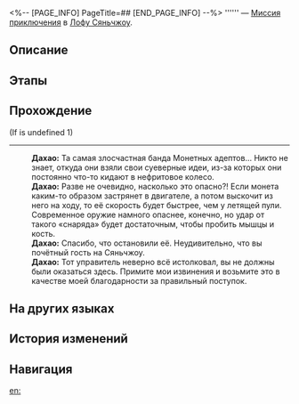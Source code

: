 <%-- [PAGE_INFO]
PageTitle=##
[END_PAGE_INFO] --%>
{{Дополнить|Диалоги.}}
{{Миссия Инфобокс
|id              = 4040215
|Название        = 
|Изображение     = Миссия .png
|Тип             = Миссия приключения
|Событие         = 
|Глава           = 
|Условия         = Завершена [[Миссия Освоения]] «[[Звёзд водоворот, прозрение грядёт]]»
|Персонажи       = Дахао; Первопроходец; Странная леди; Цзинъянь
|СтартЛокация    = [[Лофу Сяньчжоу]] — [[Центральная гавань Приюта звёздных яликов]]
|Мир             = Лофу Сяньчжоу
|Предыдущая      = 
|Следующая       = 
|Награды         = Журнал приключений*2; Стрелы*10
}}
'''''' — [[Миссия приключения]] в [[Лофу Сяньчжоу]].

==Описание==
{{Описание|<!--официальное описание из Перекрёстка судеб-->}}

==Этапы==


==Прохождение==
{{Дополнить}}
;(If {{F|MissionCV-4040215-undefined}} is undefined 1)
----
:'''Дахао:''' Та самая злосчастная банда Монетных адептов... Никто не знает, откуда они взяли свои суеверные идеи, из-за которых они постоянно что-то кидают в нефритовое колесо.
:'''Дахао:''' Разве не очевидно, насколько это опасно?! Если монета каким-то образом застрянет в двигателе, а потом выскочит из него на ходу, то её скорость будет быстрее, чем у летящей пули. Современное оружие намного опаснее, конечно, но удар от такого «снаряда» будет достаточным, чтобы пробить мышцы и кость.
:'''Дахао:''' Спасибо, что остановили её. Неудивительно, что вы почётный гость на Сяньчжоу.
:'''Дахао:''' Тот управитель неверно всё истолковал, вы не должны были оказаться здесь. Примите мои извинения и возьмите это в качестве моей благодарности за правильный поступок.
{{Диалог Конец}}

==На других языках==
{{На других языках
|en   = 
|zhs  = 
|zht  = 
|ja   = 
|ko   = 
|es   = 
|fr   = 
|ru   = 
|th   = 
|vi   = 
|de   = 
|id   = 
|pt   = 
}}

==История изменений==
{{История изменений|3.5}}

==Навигация==
{{Миссия приключения Навбокс|Глава }}

[[en:]]
